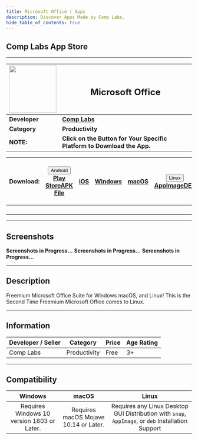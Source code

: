 ---
title: Microsoft Office | Apps
description: Discover Apps Made by Comp Labs.
hide_table_of_contents: true
---


## Comp Labs App Store

---

| <img src="/img/apps/google-docs.png" width='128' height='128'></img> | <h2>Microsoft Office</h2>                                                    |
| -------------------------------------------------------------------- | ----------------------------------------------------------------------- |
| **Developer**                                                        | [**Comp Labs**](https://complabs.in/apps)                               |
| **Category**                                                         | **Productivity**                                                        |
| **NOTE:**                                                            | **Click on the Button for Your Specific Platform to Download the App.** |

| **Download:** | <div class="dropdown disabled"><button class="disabled button button--primary"><i class="fa-brands fa-android"></i> Android <i class="fa-solid fa-caret-down"></i></button><div class="disabled dropdown-content"><a class="disabled" href="#">Play Store</a><a class="disabled" href="#">APK File</a></div></div> | <a href="#" target="_blank" rel="noopener noreferrer" class="button button--primary disabled"><i class="fa-brands fa-app-store-ios"></i> iOS</a> | <a href="https://github.com/Comp-Labs/Google-Docs/releases/latest/download/Google-Docs.exe" target="_blank" rel="noopener noreferrer" class="button button--primary"><i class="fa-brands fa-windows"></i> Windows</a> | <a href="https://github.com/Comp-Labs/comp-labs-meet/releases/latest/download/Google-Docs.dmg" target="_blank" rel="noopener noreferrer" class="button button--primary"><i class="fa-brands fa-apple"></i> macOS</a> | <div class="dropdown"><button class="button button--primary"><i class="fa-brands fa-linux"></i> Linux <i class="fa-solid fa-caret-down"></i></button><div class="dropdown-content"><a href="https://github.com/Comp-Labs/Google-Docs/releases/latest/download/Google-Docs-x86_64.AppImage">AppImage</a><a href="https://github.com/Comp-Labs/Google-Docs/releases/latest/download/Google-Docs-amd64.deb">DEB</a></div></div> | [![Get it from the Snap Store](https://snapcraft.io/static/images/badges/en/snap-store-black.svg)](https://snapcraft.io/microsoft-office) |
| :-----------: | :----------------------------------------------------------------------------------------------------------------------------------------------------------------------------------------------------------------------------------------------------------------------------------------------------------------: | :----------------------------------------------------------------------------------------------------------------------------------------------: | :-------------------------------------------------------------------------------------------------------------------------------------------------------------------------------------------------------------------: | :------------------------------------------------------------------------------------------------------------------------------------------------------------------------------------------------------------------: | :--------------------------------------------------------------------------------------------------------------------------------------------------------------------------------------------------------------------------------------------------------------------------------------------------------------------------------------------------------------------------------------------------------------------------: | :----------------------------------------------------------------------------------------------------------------------------------: |
|               |                                                                                                                                                                                                                                                                                                                    |                                                                                                                                                  |                                                                                                                                                                                                                       |                                                                                                                                                                                                                      |                                                                                                                                                                                                                                                                                                                                                                                                                              |                                                                                                                                      |
|               |                                                                                                                                                                                                                                                                                                                    |                                                                                                                                                  |                                                                                                                                                                                                                       |                                                                                                                                                                                                                      |                                                                                                                                                                                                                                                                                                                                                                                                                              |                                                                                                                                      |
|               |                                                                                                                                                                                                                                                                                                                    |                                                                                                                                                  |                                                                                                                                                                                                                       |                                                                                                                                                                                                                      |                                                                                                                                                                                                                                                                                                                                                                                                                              |                                                                                                                                      |
|               |                                                                                                                                                                                                                                                                                                                    |                                                                                                                                                  |                                                                                                                                                                                                                       |                                                                                                                                                                                                                      |                                                                                                                                                                                                                                                                                                                                                                                                                              |                                                                                                                                      |

---

## Screenshots

<Tabs className="unique-tabs">
  <TabItem value="Windows">
    <b>Screenshots in Progress...</b>
  </TabItem>
  <TabItem value="macOS">
    <b>Screenshots in Progress...</b>
  </TabItem>
  <TabItem value="Linux">
    <b>Screenshots in Progress...</b>
  </TabItem>
</Tabs>

---

## Description

Freemium Microsoft Office Suite for Windows macOS, and Linux! This is the Second Time Freemium Microsoft Office comes to Linux.

---

## Information

| Developer / Seller | Category     | Price | Age Rating |
| ------------------ | ------------ | ----- | ---------- |
| Comp Labs          | Productivity | Free  | 3+         |

---

## Compatibility

|                **Windows**                 |               **macOS**               |                                             **Linux**                                              |
| :----------------------------------------: | :-----------------------------------: | :------------------------------------------------------------------------------------------------: |
| Requires Windows 10 version 1803 or Later. | Requires macOS Mojave 10.14 or Later. | Requires any Linux Desktop GUI Distribution with `snap`, `AppImage`, or `deb` Installation Support |
